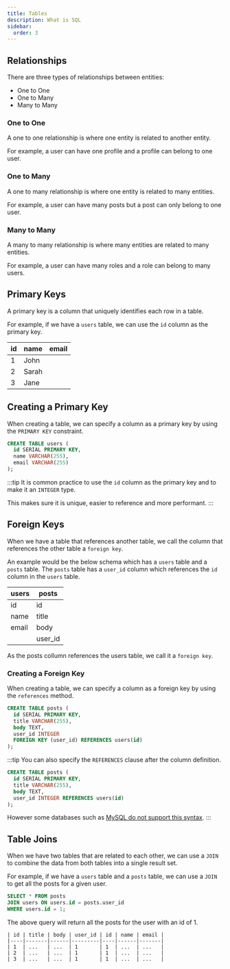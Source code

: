 ```yaml
---
title: Tables
description: What is SQL
sidebar:
  order: 3
---
```


## Relationships

There are three types of relationships between entities:

-   One to One
-   One to Many
-   Many to Many

### One to One

A one to one relationship is where one entity is related to another entity.

For example, a user can have one profile and a profile can belong to one user.

### One to Many

A one to many relationship is where one entity is related to many entities.

For example, a user can have many posts but a post can only belong to one user.

### Many to Many

A many to many relationship is where many entities are related to many entities.

For example, a user can have many roles and a role can belong to many users.

## Primary Keys

A primary key is a column that uniquely identifies each row in a table.

For example, if we have a `users` table, we can use the `id` column as the primary key.

| id | name  | email       |
|----|-------|-------------|
| 1  | John  |
| 2  | Sarah |
| 3  | Jane  |

## Creating a Primary Key

When creating a table, we can specify a column as a primary key by using the `PRIMARY KEY` constraint.

```sql
CREATE TABLE users (
  id SERIAL PRIMARY KEY,
  name VARCHAR(255),
  email VARCHAR(255)
);
```

:::tip
It is common practice to use the `id` column as the primary key and to make it an `INTEGER` type.

This makes sure it is unique, easier to reference and more performant.
:::

## Foreign Keys

When we have a table that references another table, we call the column that references the other table a `foreign key`.

An example would be the below schema which has a `users` table and a `posts` table. The `posts` table has a `user_id` column which references the `id` column in the `users` table.


| users | posts |
|-------|-------|
| id    | id    |
| name  | title |
| email | body  |
|       | user_id |



As the posts collumn references the users table, we call it a `foreign key`.

### Creating a Foreign Key

When creating a table, we can specify a column as a foreign key by using the `references` method.

```sql
CREATE TABLE posts (
  id SERIAL PRIMARY KEY,
  title VARCHAR(255),
  body TEXT,
  user_id INTEGER
  FOREIGN KEY (user_id) REFERENCES users(id)
);
```

:::tip
You can also specify the `REFERENCES` clause after the column definition.

```sql
CREATE TABLE posts (
  id SERIAL PRIMARY KEY,
  title VARCHAR(255),
  body TEXT,
  user_id INTEGER REFERENCES users(id)
);
```

However some databases such as [MySQL do not support this syntax](https://bugs.mysql.com/bug.php?id=17943).
:::

## Table Joins

When we have two tables that are related to each other, we can use a `JOIN` to combine the data from both tables into a single result set.

For example, if we have a `users` table and a `posts` table, we can use a `JOIN` to get all the posts for a given user.

```sql
SELECT * FROM posts
JOIN users ON users.id = posts.user_id
WHERE users.id = 1;
```

The above query will return all the posts for the user with an id of 1.

```text
| id | title | body | user_id | id | name | email |
|----|-------|------|---------|----|------|-------|
| 1  | ...   | ...  | 1       | 1  | ...  | ...   |
| 2  | ...   | ...  | 1       | 1  | ...  | ...   |
| 3  | ...   | ...  | 1       | 1  | ...  | ...   |
```

